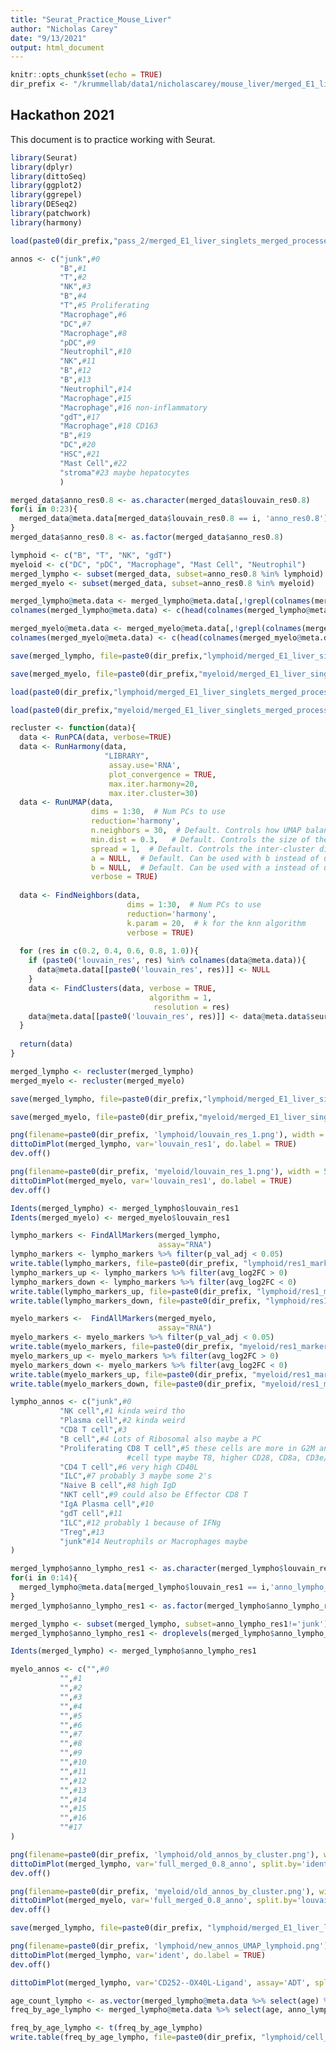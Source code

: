 ```yaml
---
title: "Seurat_Practice_Mouse_Liver"
author: "Nicholas Carey"
date: "9/13/2021"
output: html_document
---
```


```r
knitr::opts_chunk$set(echo = TRUE)
dir_prefix <- "/krummellab/data1/nicholascarey/mouse_liver/merged_E1_liver_singlets/"
```

## Hackathon 2021

This document is to practice working with Seurat.

```r
library(Seurat)
library(dplyr)
library(dittoSeq)
library(ggplot2) 
library(ggrepel)
library(DESeq2)
library(patchwork)
library(harmony)
```

```r
load(paste0(dir_prefix,"pass_2/merged_E1_liver_singlets_merged_processed_bsAMSd.RData"))
```

```r
annos <- c("junk",#0
           "B",#1
           "T",#2
           "NK",#3
           "B",#4
           "T",#5 Proliferating
           "Macrophage",#6
           "DC",#7
           "Macrophage",#8
           "pDC",#9
           "Neutrophil",#10
           "NK",#11
           "B",#12
           "B",#13
           "Neutrophil",#14
           "Macrophage",#15
           "Macrophage",#16 non-inflammatory
           "gdT",#17
           "Macrophage",#18 CD163
           "B",#19
           "DC",#20
           "HSC",#21
           "Mast Cell",#22
           "stroma"#23 maybe hepatocytes
           )

merged_data$anno_res0.8 <- as.character(merged_data$louvain_res0.8)
for(i in 0:23){
  merged_data@meta.data[merged_data$louvain_res0.8 == i, 'anno_res0.8'] <- annos[i+1]
}
merged_data$anno_res0.8 <- as.factor(merged_data$anno_res0.8)
```

```r
lymphoid <- c("B", "T", "NK", "gdT")
myeloid <- c("DC", "pDC", "Macrophage", "Mast Cell", "Neutrophil")
merged_lympho <- subset(merged_data, subset=anno_res0.8 %in% lymphoid)
merged_myelo <- subset(merged_data, subset=anno_res0.8 %in% myeloid)

merged_lympho@meta.data <- merged_lympho@meta.data[,!grepl(colnames(merged_lympho@meta.data), pattern="^(m|louvain|RNA|seurat)")]
colnames(merged_lympho@meta.data) <- c(head(colnames(merged_lympho@meta.data), -1), "full_merged_0.8_anno")

merged_myelo@meta.data <- merged_myelo@meta.data[,!grepl(colnames(merged_myelo@meta.data), pattern="^(m|louvain|RNA|seurat)")]
colnames(merged_myelo@meta.data) <- c(head(colnames(merged_myelo@meta.data), -1), "full_merged_0.8_anno")

save(merged_lympho, file=paste0(dir_prefix,"lymphoid/merged_E1_liver_singlets_merged_processed_bsAMSd_lymphoid.RData"))

save(merged_myelo, file=paste0(dir_prefix,"myeloid/merged_E1_liver_singlets_merged_processed_bsAMSd_myeloid.RData"))
```

```r
load(paste0(dir_prefix,"lymphoid/merged_E1_liver_singlets_merged_processed_bsAMSd_lymphoid.RData"))

load(paste0(dir_prefix,"myeloid/merged_E1_liver_singlets_merged_processed_bsAMSd_myeloid.RData"))
```

```r
recluster <- function(data){
  data <- RunPCA(data, verbose=TRUE)
  data <- RunHarmony(data,
                     "LIBRARY",
                      assay.use='RNA',
                      plot_convergence = TRUE,
                      max.iter.harmony=20,
                      max.iter.cluster=30)
  data <- RunUMAP(data,
                  dims = 1:30,  # Num PCs to use
                  reduction='harmony',
                  n.neighbors = 30,  # Default. Controls how UMAP balances local (low) versus global (large) structure in the data
                  min.dist = 0.3,   # Default. Controls the size of the clusters. Should be smaller than spread
                  spread = 1,  # Default. Controls the inter-cluster distances to some extent. Should be larger than min_dist
                  a = NULL,  # Default. Can be used with b instead of using min.dist/spread
                  b = NULL,  # Default. Can be used with a instead of using min.dist/spread
                  verbose = TRUE)
  
  data <- FindNeighbors(data,
                          dims = 1:30,  # Num PCs to use
                          reduction='harmony',
                          k.param = 20,  # k for the knn algorithm
                          verbose = TRUE)
  
  for (res in c(0.2, 0.4, 0.6, 0.8, 1.0)){
    if (paste0('louvain_res', res) %in% colnames(data@meta.data)){
      data@meta.data[[paste0('louvain_res', res)]] <- NULL
    }
    data <- FindClusters(data, verbose = TRUE,
                               algorithm = 1,
                                resolution = res)
    data@meta.data[[paste0('louvain_res', res)]] <- data@meta.data$seurat_clusters
  }
  
  return(data)
}

merged_lympho <- recluster(merged_lympho)
merged_myelo <- recluster(merged_myelo)
```

```r
save(merged_lympho, file=paste0(dir_prefix,"lymphoid/merged_E1_liver_singlets_merged_processed_bsAMSd_lymphoid.RData"))

save(merged_myelo, file=paste0(dir_prefix,"myeloid/merged_E1_liver_singlets_merged_processed_bsAMSd_myeloid.RData"))
```

```r
png(filename=paste0(dir_prefix, 'lymphoid/louvain_res_1.png'), width = 5, height = 5, units = "in", res = 300)
dittoDimPlot(merged_lympho, var='louvain_res1', do.label = TRUE)
dev.off()

png(filename=paste0(dir_prefix, 'myeloid/louvain_res_1.png'), width = 5, height = 5, units = "in", res = 300)
dittoDimPlot(merged_myelo, var='louvain_res1', do.label = TRUE)
dev.off()
```

```r
Idents(merged_lympho) <- merged_lympho$louvain_res1
Idents(merged_myelo) <- merged_myelo$louvain_res1

lympho_markers <- FindAllMarkers(merged_lympho,
                                 assay="RNA")
lympho_markers <- lympho_markers %>% filter(p_val_adj < 0.05)
write.table(lympho_markers, file=paste0(dir_prefix, "lymphoid/res1_markers.tsv"), sep="\t")
lympho_markers_up <- lympho_markers %>% filter(avg_log2FC > 0)
lympho_markers_down <- lympho_markers %>% filter(avg_log2FC < 0)
write.table(lympho_markers_up, file=paste0(dir_prefix, "lymphoid/res1_markers_up.tsv"), sep="\t")
write.table(lympho_markers_down, file=paste0(dir_prefix, "lymphoid/res1_markers_down.tsv"), sep="\t")

myelo_markers <-  FindAllMarkers(merged_myelo,
                                 assay="RNA")
myelo_markers <- myelo_markers %>% filter(p_val_adj < 0.05)
write.table(myelo_markers, file=paste0(dir_prefix, "myeloid/res1_markers.tsv"), sep="\t")
myelo_markers_up <- myelo_markers %>% filter(avg_log2FC > 0)
myelo_markers_down <- myelo_markers %>% filter(avg_log2FC < 0)
write.table(myelo_markers_up, file=paste0(dir_prefix, "myeloid/res1_markers_up.tsv"), sep="\t")
write.table(myelo_markers_down, file=paste0(dir_prefix, "myeloid/res1_markers_down.tsv"), sep="\t")
```

```r
lympho_annos <- c("junk",#0
           "NK cell",#1 kinda weird tho
           "Plasma cell",#2 kinda weird
           "CD8 T cell",#3 
           "B cell",#4 Lots of Ribosomal also maybe a PC
           "Proliferating CD8 T cell",#5 these cells are more in G2M and S phase than the rest
                          #cell type maybe T8, higher CD28, CD8a, CD3e/d and others
           "CD4 T cell",#6 very high CD40L
           "ILC",#7 probably 3 maybe some 2's
           "Naive B cell",#8 high IgD
           "NKT cell",#9 could also be Effector CD8 T
           "IgA Plasma cell",#10
           "gdT cell",#11
           "ILC",#12 probably 1 because of IFNg
           "Treg",#13
           "junk"#14 Neutrophils or Macrophages maybe
)

merged_lympho$anno_lympho_res1 <- as.character(merged_lympho$louvain_res1)
for(i in 0:14){
  merged_lympho@meta.data[merged_lympho$louvain_res1 == i,'anno_lympho_res1'] <- lympho_annos[i+1]
}
merged_lympho$anno_lympho_res1 <- as.factor(merged_lympho$anno_lympho_res1)

merged_lympho <- subset(merged_lympho, subset=anno_lympho_res1!='junk')
merged_lympho$anno_lympho_res1 <- droplevels(merged_lympho$anno_lympho_res1)

Idents(merged_lympho) <- merged_lympho$anno_lympho_res1

myelo_annos <- c("",#0
           "",#1
           "",#2
           "",#3
           "",#4
           "",#5
           "",#6
           "",#7
           "",#8
           "",#9
           "",#10
           "",#11
           "",#12
           "",#13
           "",#14
           "",#15
           "",#16
           ""#17
)
```


```r
png(filename=paste0(dir_prefix, 'lymphoid/old_annos_by_cluster.png'), width = 5, height = 5, units = "in", res = 300)
dittoDimPlot(merged_lympho, var='full_merged_0.8_anno', split.by='ident')
dev.off()

png(filename=paste0(dir_prefix, 'myeloid/old_annos_by_cluster.png'), width = 5, height = 5, units = "in", res = 300)
dittoDimPlot(merged_myelo, var='full_merged_0.8_anno', split.by='louvain_res0.8')
dev.off()
```

```r
save(merged_lympho, file=paste0(dir_prefix, "lymphoid/merged_E1_liver_lymphoid_singlets_reannotated.RData"))
```

```r
png(filename=paste0(dir_prefix, 'lymphoid/new_annos_UMAP_lymphoid.png'), width = 7.5, height = 5, units = "in", res = 300)
dittoDimPlot(merged_lympho, var='ident', do.label = TRUE)
dev.off()
```

```r
dittoDimPlot(merged_lympho, var='CD252--OX40L-Ligand', assay='ADT', split.by='louvain_res1')
```

```r
age_count_lympho <- as.vector(merged_lympho@meta.data %>% select(age) %>% table())
freq_by_age_lympho <- merged_lympho@meta.data %>% select(age, anno_lympho_res1) %>% group_by(age) %>% table()/age_count_lympho

freq_by_age_lympho <- t(freq_by_age_lympho)
write.table(freq_by_age_lympho, file=paste0(dir_prefix, "lymphoid/cell_type_freq_by_age.csv"), sep=',')
```